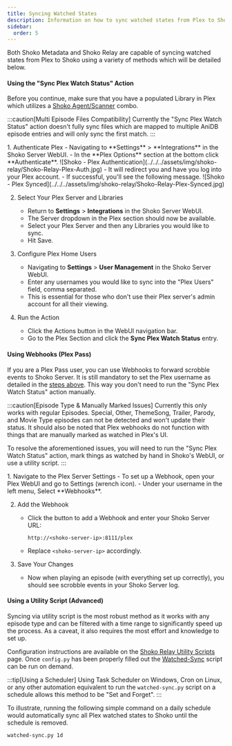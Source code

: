 ```yaml
---
title: Syncing Watched States
description: Information on how to sync watched states from Plex to Shoko.
sidebar:
  order: 5
---
```


Both Shoko Metadata and Shoko Relay are capable of syncing watched states from Plex to Shoko using a variety of methods which will be detailed below.

#### Using the "Sync Plex Watch Status" Action

Before you continue, make sure that you have a populated Library in Plex which utilizes a [Shoko Agent/Scanner](../installing-agents-scanners) combo.

:::caution[Multi Episode Files Compatibility]
Currently the "Sync Plex Watch Status" action doesn't fully sync files which are mapped to multiple AniDB episode entries and will only sync the first match.
:::

<Steps>
1. Authenticate Plex
    - Navigating to **Settings** > **Integrations** in the Shoko Server WebUI. 
    - In the **Plex Options** section at the bottom click **Authenticate**.
    ![Shoko - Plex Authentication](../../../assets/img/shoko-relay/Shoko-Relay-Plex-Auth.jpg)
    - It will redirect you and have you log into your Plex account.
    - If successful, you'll see the following message.
    ![Shoko - Plex Synced](../../../assets/img/shoko-relay/Shoko-Relay-Plex-Synced.jpg)

2. Select Your Plex Server and Libraries
    - Return to **Settings** > **Integrations** in the Shoko Server WebUI.
    - The Server dropdown in the Plex section should now be available.
    - Select your Plex Server and then any Libraries you would like to sync.
    - Hit Save.

3. Configure Plex Home Users
    - Navigating to **Settings** > **User Management** in the Shoko Server WebUI.
    - Enter any usernames you would like to sync into the "Plex Users" field, comma separated.
    - This is essential for those who don't use their Plex server's admin account for all their viewing.

4. Run the Action
    - Click the Actions button in the WebUI navigation bar.
    - Go to the Plex Section and click the **Sync Plex Watch Status** entry.
</Steps>

#### Using Webhooks (Plex Pass)

If you are a Plex Pass user, you can use Webhooks to forward scrobble events to Shoko Server. It is still mandatory to set the Plex username as detailed in the [steps above](#using-the-sync-plex-watch-status-action). This way you don't need to run the "Sync Plex Watch Status" action manually.

:::caution[Episode Type & Manually Marked Issues]
Currently this only works with regular Episodes. Special, Other, ThemeSong, Trailer, Parody, and Movie Type episodes can not be detected and won't update their status. It should also be noted that Plex webhooks do not function with things that are manually marked as watched in Plex's UI.

To resolve the aforementioned issues, you will need to run the "Sync Plex Watch Status" action, mark things as watched by hand in Shoko's WebUI, or use a utility script.
:::

<Steps>
1. Navigate to the Plex Server Settings
    - To set up a Webhook, open your Plex WebUI and go to Settings (wrench icon).
    - Under your username in the left menu, Select **Webhooks**.

2. Add the Webhook
    - Click the button to add a Webhook and enter your Shoko Server URL:
      ```
      http://<shoko-server-ip>:8111/plex
      ```
    - Replace `<shoko-server-ip>` accordingly.

3. Save Your Changes
    - Now when playing an episode (with everything set up correctly), you should see scrobble events in your Shoko Server log.
</Steps>

#### Using a Utility Script (Advanced)

Syncing via utility script is the most robust method as it works with any episode type and can be filtered with a time range to significantly speed up the process. As a caveat, it also requires the most effort and knowledge to set up.

Configuration instructions are available on the [Shoko Relay Utility Scripts](../shoko-relay-utility-scripts) page. Once `config.py` has been properly filled out the [Watched-Sync](../shoko-relay-utility-scripts/#watched-sync) script can be run on demand.

:::tip[Using a Scheduler]
Using Task Scheduler on Windows, Cron on Linux, or any other automation equivalent to run the `watched-sync.py` script on a schedule allows this method to be "Set and Forget".
:::

To illustrate, running the following simple command on a daily schedule would automatically sync all Plex watched states to Shoko until the schedule is removed.

```sh
watched-sync.py 1d
```
